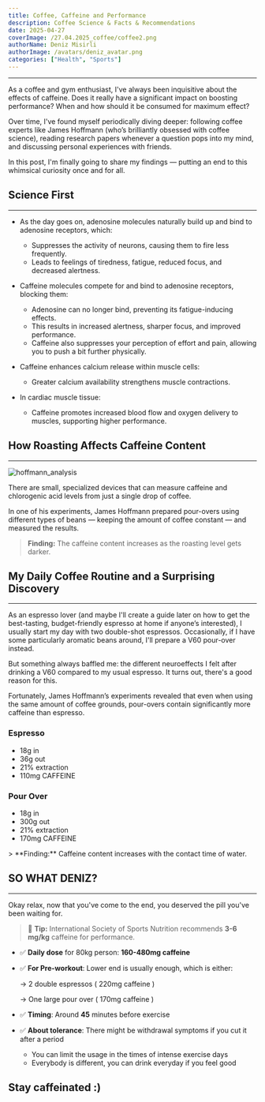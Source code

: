 ```yaml
---
title: Coffee, Caffeine and Performance
description: Coffee Science & Facts & Recommendations
date: 2025-04-27
coverImage: /27.04.2025_coffee/coffee2.png
authorName: Deniz Misirli
authorImage: /avatars/deniz_avatar.png
categories: ["Health", "Sports"]
---
```


---

As a coffee and gym enthusiast, I've always been inquisitive about the effects of caffeine. Does it really have a significant impact on boosting performance? When and how should it be consumed for maximum effect?

Over time, I've found myself periodically diving deeper: following coffee experts like James Hoffmann (who’s brilliantly obsessed with coffee science), reading research papers whenever a question pops into my mind, and discussing personal experiences with friends.

In this post, I'm finally going to share my findings — putting an end to this whimsical curiosity once and for all.

## Science First

---

- As the day goes on, adenosine molecules naturally build up and bind to adenosine receptors, which:

  - Suppresses the activity of neurons, causing them to fire less frequently.
  - Leads to feelings of tiredness, fatigue, reduced focus, and decreased alertness.

- Caffeine molecules compete for and bind to adenosine receptors, blocking them:

  - Adenosine can no longer bind, preventing its fatigue-inducing effects.
  - This results in increased alertness, sharper focus, and improved performance.
  - Caffeine also suppresses your perception of effort and pain, allowing you to push a bit further physically.

- Caffeine enhances calcium release within muscle cells:

  - Greater calcium availability strengthens muscle contractions.

- In cardiac muscle tissue:
  - Caffeine promotes increased blood flow and oxygen delivery to muscles, supporting higher performance.

## How Roasting Affects Caffeine Content

---

![hoffmann_analysis](/27.04.2025_coffee/hoffmann.png)

There are small, specialized devices that can measure caffeine and chlorogenic acid levels from just a single drop of coffee.

In one of his experiments, James Hoffmann prepared pour-overs using different types of beans — keeping the amount of coffee constant — and measured the results.

> **Finding:** The caffeine content increases as the roasting level gets darker.

## My Daily Coffee Routine and a Surprising Discovery

<hr className="my-6 border-gray-600" />

As an espresso lover (and maybe I'll create a guide later on how to get the best-tasting, budget-friendly espresso at home if anyone’s interested), I usually start my day with two double-shot espressos. Occasionally, if I have some particularly aromatic beans around, I'll prepare a V60 pour-over instead.

But something always baffled me: the different neuroeffects I felt after drinking a V60 compared to my usual espresso. It turns out, there's a good reason for this.

Fortunately, James Hoffmann’s experiments revealed that even when using the same amount of coffee grounds, pour-overs contain significantly more caffeine than espresso.

<div className="flex justify-around gap-8 flex-wrap">
  <div>
    <h3 className="text-purple-500 font-bold text-xl mb-4">Espresso</h3>
    <ul className="list-disc list-inside space-y-2">
      <li>18g in</li>
      <li>36g out</li>
      <li>21% extraction</li>
      <li>110mg CAFFEINE</li>
    </ul>
  </div>

  <div>
    <h3 className="text-purple-500 font-bold text-xl mb-4">Pour Over</h3>
    <ul className="list-disc list-inside space-y-2">
      <li>18g in</li>
      <li>300g out</li>
      <li>21% extraction</li>
      <li>170mg CAFFEINE</li>
    </ul>
  </div>
</div>
> **Finding:** Caffeine content increases with the contact time of water.

## SO WHAT DENIZ?

---

Okay relax, now that you've come to the end, you deserved the pill you've been waiting for.

> 🧠 **Tip:** International Society of Sports Nutrition recommends **3-6 mg/kg** caffeine for performance.

- ✅ **Daily dose** for 80kg person: **160-480mg caffeine**
- ✅ **For Pre-workout**: Lower end is usually enough, which is either:

  → 2 double espressos ( 220mg caffeine )

  → One large pour over ( 170mg caffeine )

- ✅ **Timing**: Around **45** minutes before exercise
- ✅ **About tolerance**: There might be withdrawal symptoms if you cut it after a period
  - You can limit the usage in the times of intense exercise days
  - Everybody is different, you can drink everyday if you feel good

## Stay caffeinated :)
